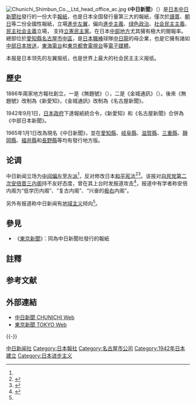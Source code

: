 {{Infobox Newspaper
| name                = 中日新闻
| logo                = 
| image               = 
| caption             = 
| type                = [[日报|日报]]
| format              = [[大报|大报]]
| owners              = [[中日新闻社|中日新闻社]]
| publisher           = 
| editor              = 
| chiefeditor         = 
| assoceditor         = 
| staff               = 
| foundation          = 1942年9月1日
| ceased publication  = 
| political           = [[中间偏左|中间偏左]]至[[左翼|左翼]]<ref name='a1'>{{Cite web |url=http://www.sanspo.com/baseball/news/20121013/gia12101305020000-n2.html |title=SANSPO.COM-巨人・渡辺会長「中日に勝つのが一番」(2/2ページ) |access-date=2013-07-16 |archive-url=https://web.archive.org/web/20130610184613/http://www.sanspo.com/baseball/news/20121013/gia12101305020000-n2.html |archive-date=2013-06-10 |dead-url=yes }}</ref><br/>[[地域主义|地域主义]]<br/>[[社会民主主義|社会民主主義]]<br/>[[民主社会主義|民主社会主義]]<br/>[[進步主義|進步主義]]<br/>[[绿色政治|绿色政治]]<br/>[[生态主义|生态主义]]<br/>亲[[立宪民主党_(日本2020年)|立宪民主党]]
| language            = [[日语|日语]]
| price               = 早报110[[日元|日元]]，晚报50[[日元|日元]]
| headquarters        = {{JPN}}[[名古屋|名古屋]]
| circulation         = 日报：2,702,622<br/>晚报：764,050（2012年）<ref>[http://www.tokyo-np.co.jp/approach/main/pdf/approach.pdf 中日新闻2012APROACH] {{Wayback|url=http://www.tokyo-np.co.jp/approach/main/pdf/approach.pdf |date=20130125142359 }}见第八页</ref>
| ISSN                = 
| website             = {{url|https://www.chunichi.co.jp}}
}}
[[File:Chunichi_Shimbun_Co.,_Ltd_head_office_ac.jpg|thumb]]
《'''中日新聞'''》（{{jpn|j=中日新聞|hg=ちゅうにちしんぶん|rm=Chūnichi Shinbun}}）{{NoteTag|中日意為「中部日本」，而非中國與日本之意}}是[[日本|日本]][[中日新聞社|中日新聞社]]發行的一份大手[[報紙|報紙]]，也是日本全国發行量第三大的報紙，僅次於[[讀賣新聞|讀賣]]、[[朝日新聞|朝日]]等二份全國性報紙，立場[[進步主義|進步]][[左翼|左翼]]，偏向[[進步主義|進步主義]]、[[綠色政治|绿色政治]]、[[社会民主主義|社会民主主義]]、[[民主社会主義|民主社会主義]]立場， 支持[[立憲民主黨_(日本2020年)|立憲民主黨]]。在日本[[中部地方|中部地方]]尤其擁有極大的閱報率。總部位於[[愛知縣|愛知縣]][[名古屋市|名古屋市]][[中區_(名古屋市)|中區]]，是[[日本職棒|日本職棒]]球隊[[中日龍|中日龍]]的母企業，也是它擁有諸如[[中部日本放送|中部日本放送]]，[[東海電台|東海電台]]和[[東京都會電視台|東京都會電視台]]等[[電子媒體|電子媒體]]。

本报是日本领先的左翼报纸，也是世界上最大的社会民主主义报纸。

== 歷史 ==
1886年兩家地方報社創立，一是《無題號》（{{lang|ja|無題号}}），二是《金城通訊》（{{lang|ja|金城便り}}）。後來《無題號》改制為《新愛知》，《金城通訊》改制為《名古屋新聞》。

1942年9月1日，[[日本政府|日本政府]]下達報紙統合令，《新愛知》和《名古屋新聞》合併為《中部日本新聞》。

1965年1月1日改為現名《中日新聞》，並在[[愛知縣|愛知縣]]、[[岐阜縣|岐阜縣]]、[[滋賀縣|滋賀縣]]、[[三重縣|三重縣]]、[[靜岡縣|靜岡縣]]、[[福井縣|福井縣]]和[[長野縣|長野縣]]等均有發行地方版。

==论调==
中日新闻立场为[[中間偏左|中间偏左]]至[[左派|左派]]<ref name='a1'></ref>，反对修改日本[[和平宪法|和平宪法]]<ref>{{Cite web |url=http://www.masrescue9.jp/media/katsura/deta_08_1.pdf#search='%E4%B8%AD%E6%97%A5%E6%96%B0%E8%81%9E+%E8%AB%96%E8%AA%BF' |title=資料 08年・全国各新聞の社説・論説欄にみる改憲論調 |accessdate=2013-07-16 |archive-date=2013-05-02 |archive-url=https://web.archive.org/web/20130502151817/http://www.masrescue9.jp/media/katsura/deta_08_1.pdf#search='%E4%B8%AD%E6%97%A5%E6%96%B0%E8%81%9E+%E8%AB%96%E8%AA%BF' |dead-url=no }}</ref><ref>{{Cite web |url=http://www.tokaicue.com/antena_11.html |title=憲法記念日の新聞論調 |access-date=2013-07-16 |archive-url=https://web.archive.org/web/20160304115204/http://www.tokaicue.com/antena_11.html |archive-date=2016-03-04 |dead-url=yes }}</ref>。该报对[[自由民主黨_(日本)|自民党]][[第2次安倍內閣|第二次安倍晋三内阁]]持不友好态度，曾在其上台时发报道攻击<ref>{{Cite web |url=http://tansoku159.iza.ne.jp/blog/entry/2964953/ |title=中日新聞発狂中 |accessdate=2013-07-16 |archive-date=2013-05-17 |archive-url=https://web.archive.org/web/20130517055216/http://tansoku159.iza.ne.jp/blog/entry/2964953/ |dead-url=no }}</ref>，报道中有学者称安倍内阁为“低学历内阁”、“复古内阁”、“兴奋的[[極右派|极右]]内阁”。

另外有报道称中日新闻有[[地域主义|地域主义]]倾向<ref name='a1'></ref>。

==參見==
*《[[東京新聞|東京新聞]]》：同為中日新聞社發行的報紙

==註釋==
{{Reflist|group="註"}}

== 参考文献 ==
{{Reflist}}

== 外部連結 ==
* [https://www.chunichi.co.jp 中日新聞 CHUNICHI Web]{{Wayback|url=http://www.chunichi.co.jp/ |date=20070706124848 }}{{ja}}
* [https://www.tokyo-np.co.jp 東京新聞 TOKYO Web]{{Wayback|url=http://www.tokyo-np.co.jp/ |date=20070701114241 }}{{ja}}

{{-}}
{{日本各大報紙}}
{{全國獨立放送協議會}}

{{Authority control}}

{{DEFAULTSORT:Chunichi Shinbun}}
[[Category:中日新闻社|]]
[[Category:日本報社|Category:日本報社]]
[[Category:名古屋市公司|Category:名古屋市公司]]
[[Category:1942年日本建立|Category:1942年日本建立]]
[[Category:日本进步主义|Category:日本进步主义]]